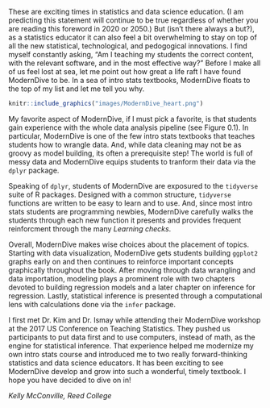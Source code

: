 These are exciting times in statistics and data science education. (I am predicting this statement will continue to be true regardless of whether you are reading this foreword in 2020 or 2050.)  But (isn't there always a but?), as a statistics educator it can also feel a bit overwhelming to stay on top of all the new statistical, technological, and pedogogical innovations.  I find myself constantly asking, "Am I teaching my students the correct content, with the relevant software, and in the most effective way?"  Before I make all of us feel lost at sea, let me point out how great a life raft I have found ModernDive to be. In a sea of intro stats textbooks, ModernDive floats to the top of my list and let me tell you why.  


```r
knitr::include_graphics("images/ModernDive_heart.png")
```


My favorite aspect of ModernDive, if I must pick a favorite, is that students gain experience with the whole data analysis pipeline (see Figure 0.1).  In particular, ModernDive is one of the few intro stats textbooks that teaches students how to wrangle data.  And, while data cleaning may not be as groovy as model building, its often a prerequisite step!  The world is full of messy data and ModernDive equips students to tranform their data via the `dplyr` package.  

Speaking of `dplyr`, students of ModernDive are exposured to the `tidyverse` suite of R packages.  Designed with a common structure, `tidyverse` functions are written to be easy to learn and to use.  And, since most intro stats students are programming newbies, ModernDive carefully walks the students through each new function it presents and provides frequent reinforcment through the many *Learning checks*.  


Overall, ModernDive makes wise choices about the placement of topics. Starting with data visualization, ModernDive gets students building `ggplot2` graphs early on and then continues to reinforce important concepts graphically throughout the book.  After moving through data wrangling and data importation, modeling plays a prominent role with two chapters devoted to building regression models and a later chapter on inference for regression.  Lastly, statistical inference is presented through a computational lens with calculations done via the `infer` package.   

I first met Dr. Kim and Dr. Ismay while attending their ModernDive workshop at the 2017 US Conference on Teaching Statistics.  They pushed us participants to put data first and to use computers, instead of math, as the engine for statistical inference.  That experience helped me modernize my own intro stats course and introduced me to two really forward-thinking statistics and data science educators.  It has been exciting to see ModernDive develop and grow into such a wonderful, timely textbook.  I hope you have decided to dive on in!


*Kelly McConville, Reed College*


